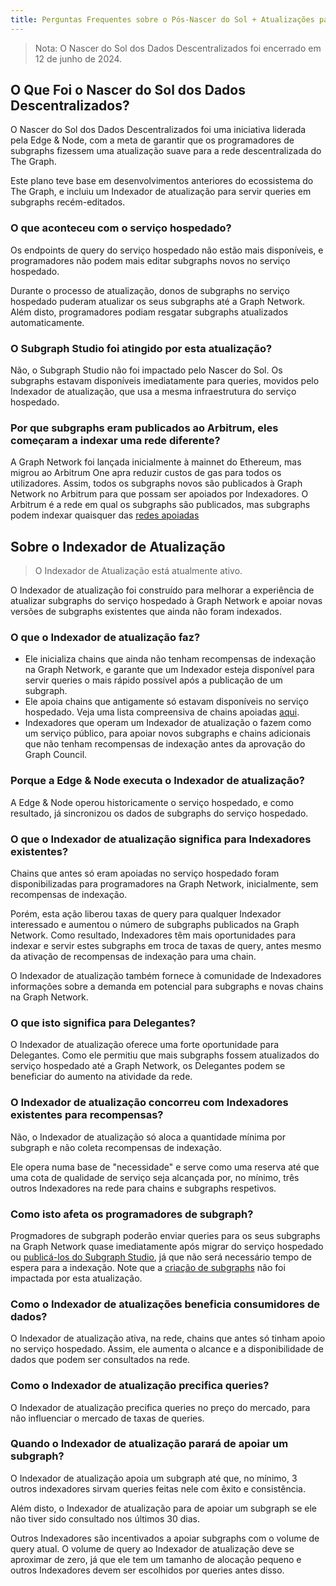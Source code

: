 ```yaml
---
title: Perguntas Frequentes sobre o Pós-Nascer do Sol + Atualizações para a Graph Network
---
```


> Nota: O Nascer do Sol dos Dados Descentralizados foi encerrado em 12 de junho de 2024.

## O Que Foi o Nascer do Sol dos Dados Descentralizados?

O Nascer do Sol dos Dados Descentralizados foi uma iniciativa liderada pela Edge & Node, com a meta de garantir que os programadores de subgraphs fizessem uma atualização suave para a rede descentralizada do The Graph.

Este plano teve base em desenvolvimentos anteriores do ecossistema do The Graph, e incluiu um Indexador de atualização para servir queries em subgraphs recém-editados.

### O que aconteceu com o serviço hospedado?

Os endpoints de query do serviço hospedado não estão mais disponíveis, e programadores não podem mais editar subgraphs novos no serviço hospedado.

Durante o processo de atualização, donos de subgraphs no serviço hospedado puderam atualizar os seus subgraphs até a Graph Network. Além disto, programadores podiam resgatar subgraphs atualizados automaticamente.

### O Subgraph Studio foi atingido por esta atualização?

Não, o Subgraph Studio não foi impactado pelo Nascer do Sol. Os subgraphs estavam disponíveis imediatamente para queries, movidos pelo Indexador de atualização, que usa a mesma infraestrutura do serviço hospedado.

### Por que subgraphs eram publicados ao Arbitrum, eles começaram a indexar uma rede diferente?

A Graph Network foi lançada inicialmente à mainnet do Ethereum, mas migrou ao Arbitrum One apra reduzir custos de gas para todos os utilizadores. Assim, todos os subgraphs novos são publicados à Graph Network no Arbitrum para que possam ser apoiados por Indexadores. O Arbitrum é a rede em qual os subgraphs são publicados, mas subgraphs podem indexar quaisquer das [redes apoiadas](/developing/supported-networks/)

## Sobre o Indexador de Atualização

> O Indexador de Atualização está atualmente ativo.

O Indexador de atualização foi construído para melhorar a experiência de atualizar subgraphs do serviço hospedado à Graph Network e apoiar novas versões de subgraphs existentes que ainda não foram indexados.

### O que o Indexador de atualização faz?

- Ele inicializa chains que ainda não tenham recompensas de indexação na Graph Network, e garante que um Indexador esteja disponível para servir queries o mais rápido possível após a publicação de um subgraph.
- Ele apoia chains que antigamente só estavam disponíveis no serviço hospedado. Veja uma lista compreensiva de chains apoiadas [aqui](/developing/supported-networks/).
- Indexadores que operam um Indexador de atualização o fazem como um serviço público, para apoiar novos subgraphs e chains adicionais que não tenham recompensas de indexação antes da aprovação do Graph Council.

### Porque a Edge & Node executa o Indexador de atualização?

A Edge & Node operou historicamente o serviço hospedado, e como resultado, já sincronizou os dados de subgraphs do serviço hospedado.

### O que o Indexador de atualização significa para Indexadores existentes?

Chains que antes só eram apoiadas no serviço hospedado foram disponibilizadas para programadores na Graph Network, inicialmente, sem recompensas de indexação.

Porém, esta ação liberou taxas de query para qualquer Indexador interessado e aumentou o número de subgraphs publicados na Graph Network. Como resultado, Indexadores têm mais oportunidades para indexar e servir estes subgraphs em troca de taxas de query, antes mesmo da ativação de recompensas de indexação para uma chain.

O Indexador de atualização também fornece à comunidade de Indexadores informações sobre a demanda em potencial para subgraphs e novas chains na Graph Network.

### O que isto significa para Delegantes?

O Indexador de atualização oferece uma forte oportunidade para Delegantes. Como ele permitiu que mais subgraphs fossem atualizados do serviço hospedado até a Graph Network, os Delegantes podem se beneficiar do aumento na atividade da rede.

### O Indexador de atualização concorreu com Indexadores existentes para recompensas?

Não, o Indexador de atualização só aloca a quantidade mínima por subgraph e não coleta recompensas de indexação.

Ele opera numa base de "necessidade" e serve como uma reserva até que uma cota de qualidade de serviço seja alcançada por, no mínimo, três outros Indexadores na rede para chains e subgraphs respetivos.

### Como isto afeta os programadores de subgraph?

Progmadores de subgraph poderão enviar queries para os seus subgraphs na Graph Network quase imediatamente após migrar do serviço hospedado ou [publicá-los do Subgraph Studio](/publishing/publishing-a-subgraph/), já que não será necessário tempo de espera para a indexação. Note que a [criação de subgraphs](/developing/creating-a-subgraph/) não foi impactada por esta atualização.

### Como o Indexador de atualizações beneficia consumidores de dados?

O Indexador de atualização ativa, na rede, chains que antes só tinham apoio no serviço hospedado. Assim, ele aumenta o alcance e a disponibilidade de dados que podem ser consultados na rede.

### Como o Indexador de atualização precifica queries?

O Indexador de atualização precifica queries no preço do mercado, para não influenciar o mercado de taxas de queries.

### Quando o Indexador de atualização parará de apoiar um subgraph?

O Indexador de atualização apoia um subgraph até que, no mínimo, 3 outros indexadores sirvam queries feitas nele com êxito e consistência.

Além disto, o Indexador de atualização para de apoiar um subgraph se ele não tiver sido consultado nos últimos 30 dias.

Outros Indexadores são incentivados a apoiar subgraphs com o volume de query atual. O volume de query ao Indexador de atualização deve se aproximar de zero, já que ele tem um tamanho de alocação pequeno e outros Indexadores devem ser escolhidos por queries antes disso.
